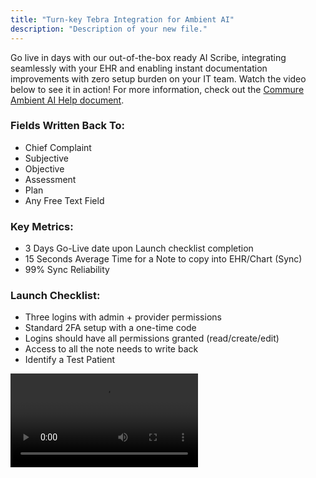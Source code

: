```yaml
---
title: "Turn-key Tebra Integration for Ambient AI"
description: "Description of your new file."
---
```


Go live in days with our out-of-the-box ready AI Scribe, integrating seamlessly with your EHR and enabling instant documentation improvements with zero setup burden on your IT team. Watch the video below to see it in action! For more information, check out the [Commure Ambient AI Help document](https://docs.ambient.commure.com/get_started/overview).

### Fields Written Back To:

- Chief Complaint
- Subjective
- Objective
- Assessment
- Plan
- Any Free Text Field

### Key Metrics:

- 3 Days Go-Live date upon Launch checklist completion
- 15 Seconds Average Time for a Note to copy into EHR/Chart (Sync)
- 99% Sync Reliability

### Launch Checklist:

- Three logins with admin + provider permissions
- Standard 2FA setup with a one-time code
- Logins should have all permissions granted (read/create/edit)
- Access to all the note needs to write back
- Identify a Test Patient

<video controls className="w-full aspect-video rounded-xl" src="https://www.dropbox.com/scl/fi/cqkn8bh0jebxii7fyet7n/TebraExample.mp4?rlkey=w0obenszr2hrrhpghbahe55ec&e=1&st=75r6w0bt&dl=0" />